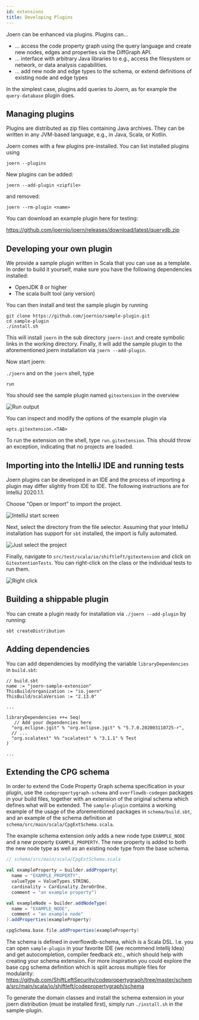 ```yaml
---
id: extensions
title: Developing Plugins
---
```


Joern can be enhanced via plugins. Plugins can...

* ... access the code property graph using the query language
and create new nodes, edges and properties via the DiffGraph
API.
* ... interface with arbitrary Java libraries to
e.g., access the filesystem or network, or data analysis capabilities.
* ... add new node and edge types to the
schema, or extend definitions of existing node and edge types

In the simplest case, plugins add queries to Joern, as for example the 
`query-database` plugin does.

## Managing plugins

Plugins are  distributed as zip files containing Java archives. They
can be written in any JVM-based language, e.g., in Java, Scala, or
Kotlin.

Joern comes with a few plugins pre-installed. You can list installed
plugins using

```
joern --plugins
```

New plugins can be added:

```
joern --add-plugin <zipfile>
```

and removed:

```
joern --rm-plugin <name>
```

You can download an example plugin here for testing:

https://github.com/joernio/joern/releases/download/latest/querydb.zip

## Developing your own plugin

We provide a sample plugin written in Scala that you can use as a template.
In order to build it yourself, make sure you have the following dependencies
installed:

* OpenJDK 8 or higher
* The scala built tool (any version)

You can then install and test the sample plugin by running

```
git clone https://github.com/joernio/sample-plugin.git
cd sample-plugin
./install.sh
```

This will install `joern` in the sub directory `joern-inst` and create 
symbolic links in the working directory. Finally, it will add the sample 
plugin to the aforementioned joern installation via `joern --add-plugin`.

Now start joern:

``
./joern
``
and on the `joern` shell, type

```
run
```

You should see the sample plugin named `gitextension` in the overview

![Run output](/img/run.png)


You can inspect and modify the options of the example plugin via

```
opts.gitextension.<TAB>
```

To run the extension on the shell, type `run.gitextension`. This should 
throw an exception, indicating that no projects are loaded.

## Importing into the IntelliJ IDE and running tests

Joern plugins can be developed in an IDE and the process of
importing a plugin may differ slightly from IDE to IDE. The
following instructions are for IntelliJ 2020.1.1.

Choose "Open or Import" to import the project.

![IntelliJ start screen](/img/startscreen.png)


Next, select the directory from the file selector. Assuming that your
IntelliJ installation has support for `sbt` installed, the import is
fully automated.

![Just select the project](/img/select.png)


Finally, navigate to `src/test/scala/io/shiftleft/gitextension` and
click on `GitextentionTests`. You can right-click on the class or the
individual tests to run them.

![Right click](/img/runtests.png)


## Building a shippable plugin

You can create a plugin ready for installation via `./joern --add-plugin` by 
running:

```
sbt createDistribution
```

## Adding dependencies

You can add dependencies by modifying the variable
`libraryDependencies` in `build.sbt`:

```
// build.sbt
name := "joern-sample-extension"
ThisBuild/organization := "io.joern"
ThisBuild/scalaVersion := "2.13.0"

...

libraryDependencies ++= Seq(
   // Add your dependencies here
  "org.eclipse.jgit" % "org.eclipse.jgit" % "5.7.0.202003110725-r",
  // ...
  "org.scalatest" %% "scalatest" % "3.1.1" % Test
)

...
```

## Extending the CPG schema

In order to extend the Code Property Graph schema specification in your
plugin, use the `codepropertygraph-schema` and `overflowdb-codegen` packages
in your build files, together with an extension of the original schema which
defines what will be extended. The `sample-plugin` contains a working example
of the usage of the aforementioned packages in `schema/build.sbt`, and an example
of the schema definition at `schema/src/main/scala/CpgExtSchema.scala`.

The example schema extension only adds a new node type `EXAMPLE_NODE` and a new property `EXAMPLE_PROPERTY`. The new property is added to both the new node type as well as an existing node type from the base schema. 

```scala
// schema/src/main/scala/CpgExtSchema.scala

val exampleProperty = builder.addProperty(
  name = "EXAMPLE_PROPERTY",
  valueType = ValueTypes.STRING,
  cardinality = Cardinality.ZeroOrOne,
  comment = "an example property")

val exampleNode = builder.addNodeType(
  name = "EXAMPLE_NODE",
  comment = "an example node"
).addProperties(exampleProperty)

cpgSchema.base.file.addProperties(exampleProperty)
```

The schema is defined in overflowdb-schema, which is a Scala DSL. I.e. you can open `sample-plugin` in your favorite IDE (we recommend Intellij Idea) and get autocompletion, compiler feedback etc., which should help with creating your schema extension. For more inspiration you could explore the base cpg schema definition which is split across multiple files for modularity: https://github.com/ShiftLeftSecurity/codepropertygraph/tree/master/schema/src/main/scala/io/shiftleft/codepropertygraph/schema

To generate the domain classes and install the schema extension in your joern distribution (must be installed first), simply run `./install.sh` in the sample-plugin. 